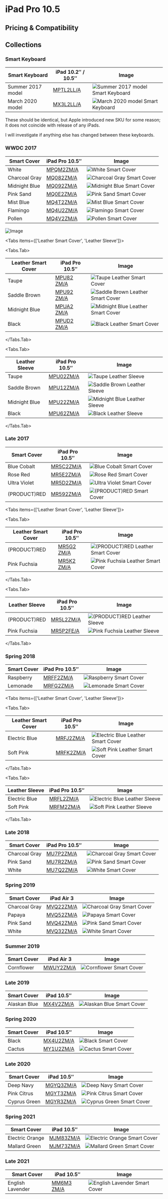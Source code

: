 
# iPad Pro 10.5

## Pricing & Compatibility

## Collections

### Smart Keyboard

| Smart Keyboard | iPad 10.2″ / 10.5″ | Image |
| --- | --- | --- |
| Summer 2017 model | [MPTL2<wbr/>LL/A](/ipad_pro105/MPTL2) | ![Summer 2017 model Smart Keyboard](/everypreview/MPTL2.png) |
| March 2020 model | [MX3L2<wbr/>LL/A](/ipad_pro105/MX3L2) | ![March 2020 model Smart Keyboard](/everypreview/MX3L2.png) |

These should be identical, but Apple introduced new SKU for some reason; it does not coincide with release of any iPads.

I will investigate if anything else has changed between these keyboards.

### WWDC 2017

| Smart Cover | iPad Pro 10.5″ | Image |
| --- | --- | --- |
| White | [MPQM2<wbr/>ZM/A](/ipad_pro105/MPQM2) | ![White Smart Cover](/everypreview/MPQM2.png) |
| Charcoal Gray | [MQ082<wbr/>ZM/A](/ipad_pro105/MQ082) | ![Charcoal Gray Smart Cover](/everypreview/MQ082.png) |
| Midnight Blue | [MQ092<wbr/>ZM/A](/ipad_pro105/MQ092) | ![Midnight Blue Smart Cover](/everypreview/MQ092.png) |
| Pink Sand | [MQ0E2<wbr/>ZM/A](/ipad_pro105/MQ0E2) | ![Pink Sand Smart Cover](/everypreview/MQ0E2.png) |
| Mist Blue | [MQ4T2<wbr/>ZM/A](/ipad_pro105/MQ4T2) | ![Mist Blue Smart Cover](/everypreview/MQ4T2.png) |
| Flamingo | [MQ4U2<wbr/>ZM/A](/ipad_pro105/MQ4U2) | ![Flamingo Smart Cover](/everypreview/MQ4U2.png) |
| Pollen | [MQ4V2<wbr/>ZM/A](/ipad_pro105/MQ4V2) | ![Pollen Smart Cover](/everypreview/MQ4V2.png) |

![Image](/assets/2017-ipad-pro.jpg)

<Tabs
  items={['Leather Smart Cover', 'Leather Sleeve']}>

<Tabs.Tab>

| Leather Smart Cover | iPad Pro 10.5″ | Image |
| --- | --- | --- |
| Taupe | [MPU82<wbr/>ZM/A](/ipad_pro105/MPU82) | ![Taupe Leather Smart Cover](/everypreview/MPU82.png) |
| Saddle Brown | [MPU92<wbr/>ZM/A](/ipad_pro105/MPU92) | ![Saddle Brown Leather Smart Cover](/everypreview/MPU92.png) |
| Midnight Blue | [MPUA2<wbr/>ZM/A](/ipad_pro105/MPUA2) | ![Midnight Blue Leather Smart Cover](/everypreview/MPUA2.png) |
| Black | [MPUD2<wbr/>ZM/A](/ipad_pro105/MPUD2) | ![Black Leather Smart Cover](/everypreview/MPUD2.png) |

</Tabs.Tab>

<Tabs.Tab>

| Leather Sleeve | iPad Pro 10.5″ | Image |
| --- | --- | --- |
| Taupe | [MPU02<wbr/>ZM/A](/ipad_pro105/MPU02) | ![Taupe Leather Sleeve](/everypreview/MPU02.png) |
| Saddle Brown | [MPU12<wbr/>ZM/A](/ipad_pro105/MPU12) | ![Saddle Brown Leather Sleeve](/everypreview/MPU12.png) |
| Midnight Blue | [MPU22<wbr/>ZM/A](/ipad_pro105/MPU22) | ![Midnight Blue Leather Sleeve](/everypreview/MPU22.png) |
| Black | [MPU62<wbr/>ZM/A](/ipad_pro105/MPU62) | ![Black Leather Sleeve](/everypreview/MPU62.png) |

</Tabs.Tab>
</Tabs>

### Late 2017

| Smart Cover | iPad Pro 10.5″ | Image |
| --- | --- | --- |
| Blue Cobalt | [MR5C2<wbr/>ZM/A](/ipad_pro105/MR5C2) | ![Blue Cobalt Smart Cover](/everypreview/MR5C2.png) |
| Rose Red | [MR5E2<wbr/>ZM/A](/ipad_pro105/MR5E2) | ![Rose Red Smart Cover](/everypreview/MR5E2.png) |
| Ultra Violet | [MR5D2<wbr/>ZM/A](/ipad_pro105/MR5D2) | ![Ultra Violet Smart Cover](/everypreview/MR5D2.png) |
| (PRODUCT)RED | [MR592<wbr/>ZM/A](/ipad_pro105/MR592) | ![(PRODUCT)RED Smart Cover](/everypreview/MR592.png) |

<Tabs
  items={['Leather Smart Cover', 'Leather Sleeve']}>

<Tabs.Tab>

| Leather Smart Cover | iPad Pro 10.5″ | Image |
| --- | --- | --- |
| (PRODUCT)RED | [MR5G2<wbr/>ZM/A](/ipad_pro105/MR5G2) | ![(PRODUCT)RED Leather Smart Cover](/everypreview/MR5G2.png) |
| Pink Fuchsia | [MR5K2<wbr/>ZM/A](/ipad_pro105/MR5K2) | ![Pink Fuchsia Leather Smart Cover](/everypreview/MR5K2.png) |

</Tabs.Tab>

<Tabs.Tab>

| Leather Sleeve | iPad Pro 10.5″ | Image |
| --- | --- | --- |
| (PRODUCT)RED | [MR5L2<wbr/>ZM/A](/ipad_pro105/MR5L2) | ![(PRODUCT)RED Leather Sleeve](/everypreview/MR5L2.png) |
| Pink Fuchsia | [MR5P2<wbr/>FE/A](/ipad_pro105/MR5P2) | ![Pink Fuchsia Leather Sleeve](/everypreview/MR5P2.png) |

</Tabs.Tab>
</Tabs>

### Spring 2018

| Smart Cover | iPad Pro 10.5″ | Image |
| --- | --- | --- |
| Raspberry | [MRFF2<wbr/>ZM/A](/ipad_pro105/MRFF2) | ![Raspberry Smart Cover](/everypreview/MRFF2.png) |
| Lemonade | [MRFG2<wbr/>ZM/A](/ipad_pro105/MRFG2) | ![Lemonade Smart Cover](/everypreview/MRFG2.png) |

<Tabs
  items={['Leather Smart Cover', 'Leather Sleeve']}>

<Tabs.Tab>

| Leather Smart Cover | iPad Pro 10.5″ | Image |
| --- | --- | --- |
| Electric Blue | [MRFJ2<wbr/>ZM/A](/ipad_pro105/MRFJ2) | ![Electric Blue Leather Smart Cover](/everypreview/MRFJ2.png) |
| Soft Pink | [MRFK2<wbr/>ZM/A](/ipad_pro105/MRFK2) | ![Soft Pink Leather Smart Cover](/everypreview/MRFK2.png) |

</Tabs.Tab>

<Tabs.Tab>

| Leather Sleeve | iPad Pro 10.5″ | Image |
| --- | --- | --- |
| Electric Blue | [MRFL2<wbr/>ZM/A](/ipad_pro105/MRFL2) | ![Electric Blue Leather Sleeve](/everypreview/MRFL2.png) |
| Soft Pink | [MRFM2<wbr/>ZM/A](/ipad_pro105/MRFM2) | ![Soft Pink Leather Sleeve](/everypreview/MRFM2.png) |

</Tabs.Tab>
</Tabs>

### Late 2018

| Smart Cover | iPad Pro 10.5″ | Image |
| --- | --- | --- |
| Charcoal Gray | [MU7P2<wbr/>ZM/A](/ipad_pro105/MU7P2) | ![Charcoal Gray Smart Cover](/everypreview/MU7P2.png) |
| Pink Sand | [MU7R2<wbr/>ZM/A](/ipad_pro105/MU7R2) | ![Pink Sand Smart Cover](/everypreview/MU7R2.png) |
| White | [MU7Q2<wbr/>ZM/A](/ipad_pro105/MU7Q2) | ![White Smart Cover](/everypreview/MU7Q2.png) |

### Spring 2019

| Smart Cover | iPad Air 3 | Image |
| --- | --- | --- |
| Charcoal Gray | [MVQ22<wbr/>ZM/A](/ipad_pro105/MVQ22) | ![Charcoal Gray Smart Cover](/everypreview/MVQ22.png) |
| Papaya | [MVQ52<wbr/>ZM/A](/ipad_pro105/MVQ52) | ![Papaya Smart Cover](/everypreview/MVQ52.png) |
| Pink Sand | [MVQ42<wbr/>ZM/A](/ipad_pro105/MVQ42) | ![Pink Sand Smart Cover](/everypreview/MVQ42.png) |
| White | [MVQ32<wbr/>ZM/A](/ipad_pro105/MVQ32) | ![White Smart Cover](/everypreview/MVQ32.png) |

### Summer 2019

| Smart Cover | iPad Air 3 | Image |
| --- | --- | --- |
| Cornflower | [MWUY2<wbr/>ZM/A](/ipad_pro105/MWUY2) | ![Cornflower Smart Cover](/everypreview/MWUY2.png) |

### Late 2019

| Smart Cover | iPad 10.5″ | Image |
| --- | --- | --- |
| Alaskan Blue | [MX4V2<wbr/>ZM/A](/ipad_pro105/MX4V2) | ![Alaskan Blue Smart Cover](/everypreview/MX4V2.png) |

### Spring 2020

| Smart Cover | iPad 10.5″ | Image |
| --- | --- | --- |
| Black | [MX4U2<wbr/>ZM/A](/ipad_pro105/MX4U2) | ![Black Smart Cover](/everypreview/MX4U2.png) |
| Cactus | [MY1U2<wbr/>ZM/A](/ipad_pro105/MY1U2) | ![Cactus Smart Cover](/everypreview/MY1U2.png) |

### Late 2020

| Smart Cover | iPad 10.5″ | Image |
| --- | --- | --- |
| Deep Navy | [MGYQ3<wbr/>ZM/A](/ipad_pro105/MGYQ3) | ![Deep Navy Smart Cover](/everypreview/MGYQ3.png) |
| Pink Citrus | [MGYT3<wbr/>ZM/A](/ipad_pro105/MGYT3) | ![Pink Citrus Smart Cover](/everypreview/MGYT3.png) |
| Cyprus Green | [MGYR3<wbr/>ZM/A](/ipad_pro105/MGYR3) | ![Cyprus Green Smart Cover](/everypreview/MGYR3.png) |

### Spring 2021

| Smart Cover | iPad 10.5″ | Image |
| --- | --- | --- |
| Electric Orange | [MJM83<wbr/>ZM/A](/ipad_pro105/MJM83) | ![Electric Orange Smart Cover](/everypreview/MJM83.png) |
| Mallard Green | [MJM73<wbr/>ZM/A](/ipad_pro105/MJM73) | ![Mallard Green Smart Cover](/everypreview/MJM73.png) |

### Late 2021

| Smart Cover | iPad 10.5″ | Image |
| --- | --- | --- |
| English Lavender | [MM6M3<wbr/>ZM/A](/ipad_pro105/MM6M3) | ![English Lavender Smart Cover](/everypreview/MM6M3.png) |
